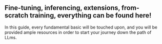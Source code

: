 ## Fine-tuning, inferencing, extensions, from-scratch training, everything can be found here!

In this guide, every fundamental basic will be touched upon, and you will be provided ample resources in order to start your journey down the path of LLms.


 


